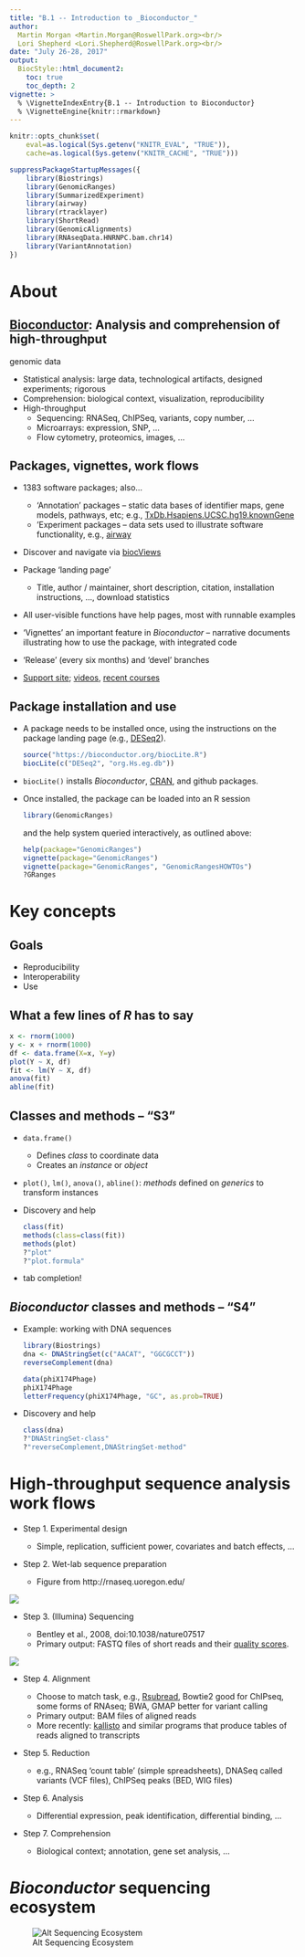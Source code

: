 ```yaml
---
title: "B.1 -- Introduction to _Bioconductor_"
author:
  Martin Morgan <Martin.Morgan@RoswellPark.org><br/>
  Lori Shepherd <Lori.Shepherd@RoswellPark.org><br/>
date: "July 26-28, 2017"
output:
  BiocStyle::html_document2:
    toc: true
    toc_depth: 2
vignette: >
  % \VignetteIndexEntry{B.1 -- Introduction to Bioconductor}
  % \VignetteEngine{knitr::rmarkdown}
---
```


```r
knitr::opts_chunk$set(
    eval=as.logical(Sys.getenv("KNITR_EVAL", "TRUE")),
    cache=as.logical(Sys.getenv("KNITR_CACHE", "TRUE")))
```

```r
suppressPackageStartupMessages({
    library(Biostrings)
    library(GenomicRanges)
    library(SummarizedExperiment)
    library(airway)
    library(rtracklayer)
    library(ShortRead)
    library(GenomicAlignments)
    library(RNAseqData.HNRNPC.bam.chr14)
    library(VariantAnnotation)
})
```

# About

## [Bioconductor][]: Analysis and comprehension of high-throughput
genomic data

- Statistical analysis: large data, technological artifacts, designed
  experiments; rigorous
- Comprehension: biological context, visualization, reproducibility
- High-throughput
    - Sequencing: RNASeq, ChIPSeq, variants, copy number, ...
    - Microarrays: expression, SNP, ...
    - Flow cytometry, proteomics, images, ...

## Packages, vignettes, work flows

- 1383 software packages; also...

    - 'Annotation' packages -- static data bases of identifier maps,
      gene models, pathways, etc; e.g.,
      [TxDb.Hsapiens.UCSC.hg19.knownGene][]
    - 'Experiment packages -- data sets used to illustrate software
      functionality, e.g., [airway][]

- Discover and navigate via [biocViews][]
- Package 'landing page'

    - Title, author / maintainer, short description, citation,
      installation instructions, ..., download statistics

- All user-visible functions have help pages, most with runnable
  examples
- 'Vignettes' an important feature in _Bioconductor_ -- narrative
  documents illustrating how to use the package, with integrated code
- 'Release' (every six months) and 'devel' branches
- [Support site](https://support.bioconductor.org);
  [videos](https://www.youtube.com/user/bioconductor), [recent
  courses](https://bioconductor.org/help/course-materials/)

## Package installation and use

- A package needs to be installed once, using the instructions on the
  package landing page (e.g., [DESeq2][]).

    ```r
    source("https://bioconductor.org/biocLite.R")
    biocLite(c("DESeq2", "org.Hs.eg.db"))
    ```

- `biocLite()` installs _Bioconductor_, [CRAN][], and github packages.

- Once installed, the package can be loaded into an R session

    ```r
    library(GenomicRanges)
    ```

    and the help system queried interactively, as outlined above:

    ```r
    help(package="GenomicRanges")
    vignette(package="GenomicRanges")
    vignette(package="GenomicRanges", "GenomicRangesHOWTOs")
    ?GRanges
    ```

# Key concepts

## Goals

- Reproducibility
- Interoperability
- Use

## What a few lines of _R_ has to say

```r
x <- rnorm(1000)
y <- x + rnorm(1000)
df <- data.frame(X=x, Y=y)
plot(Y ~ X, df)
fit <- lm(Y ~ X, df)
anova(fit)
abline(fit)
```

## Classes and methods -- "S3"

- `data.frame()`

    - Defines _class_ to coordinate data
    - Creates an _instance_ or _object_

- `plot()`, `lm()`, `anova()`, `abline()`: _methods_ defined on
  _generics_ to transform instances

- Discovery and help

    ```r
    class(fit)
    methods(class=class(fit))
    methods(plot)
    ?"plot"
    ?"plot.formula"
    ```

- tab completion!

## _Bioconductor_ classes and methods -- "S4"

- Example: working with DNA sequences

    ```r
    library(Biostrings)
    dna <- DNAStringSet(c("AACAT", "GGCGCCT"))
    reverseComplement(dna)
    ```

    ```r
    data(phiX174Phage)
    phiX174Phage
    letterFrequency(phiX174Phage, "GC", as.prob=TRUE)
    ```

- Discovery and help

    ```r
    class(dna)
    ?"DNAStringSet-class"
    ?"reverseComplement,DNAStringSet-method"
    ```

# High-throughput sequence analysis work flows

- Step 1. Experimental design

    - Simple, replication, sufficient power, covariates and batch
      effects, ...

- Step 2. Wet-lab sequence preparation

    - Figure from http://rnaseq.uoregon.edu/

![](our_figures/fig-rna-seq.png)

- Step 3. (Illumina) Sequencing 

    - Bentley et al., 2008, doi:10.1038/nature07517
    - Primary output: FASTQ files of short reads and their
      [quality scores][].

![](http://www.nature.com/nature/journal/v456/n7218/images/nature07517-f1.2.jpg)

- Step 4. Alignment

    - Choose to match task, e.g., [Rsubread][], Bowtie2 good for ChIPseq,
      some forms of RNAseq; BWA, GMAP better for variant calling
    - Primary output: BAM files of aligned reads
    - More recently: [kallisto][] and similar programs that produce
      tables of reads aligned to transcripts

- Step 5. Reduction

    - e.g., RNASeq 'count table' (simple spreadsheets), DNASeq called
      variants (VCF files), ChIPSeq peaks (BED, WIG files)

- Step 6. Analysis

    - Differential expression, peak identification, differential
      binding, ...

- Step 7. Comprehension

    - Biological context; annotation, gene set analysis, ...

[quality scores]: http://en.wikipedia.org/wiki/FASTQ_format#Encoding

# _Bioconductor_ sequencing ecosystem

![Alt Sequencing Ecosystem](our_figures/SequencingEcosystem.png)


[Bioconductor]: https://bioconductor.org
[CRAN]: https://cran.r-project.org
[biocViews]: https://bioconductor.org/packages/

[airway]: https://bioconductor.org/packages/airway
[DESeq2]: https://bioconductor.org/packages/DESeq2
[TxDb.Hsapiens.UCSC.hg19.knownGene]: https://bioconductor.org/packages/TxDb.Hsapiens.UCSC.hg19.knownGene
[Rsubread]: https://bioconductor.org/packages/Rsubread

[kallisto]: https://pachterlab.github.io/kallisto
